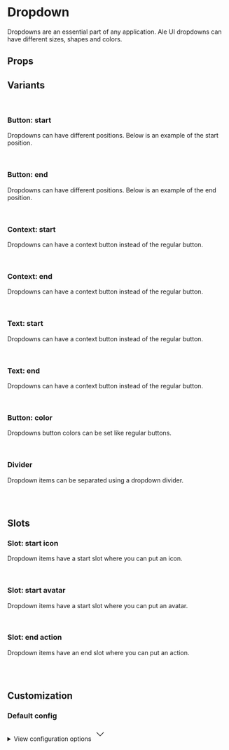 
<Meta of={DropdownStories} />

# Dropdown

Dropdowns are an essential part of any application. Ale UI dropdowns can have different sizes, shapes and colors.

<Primary />

## Props

<Controls />

## Variants

<br />

### Button: start

Dropdowns can have different positions. Below is an example of the start position.

<div className="flex items-end gap-2 bg-slate-100 dark:bg-slate-900 p-6 rounded-sm">
  <Story of={DropdownStories.Main} />
</div>

<br />

### Button: end

Dropdowns can have different positions. Below is an example of the end position.

<div className="flex items-end gap-2 bg-slate-100 dark:bg-slate-900 p-6 rounded-sm" style={{'flex-direction': 'row-reverse'}}>
  <Story of={DropdownStories.ButtonEnd} />
</div>

<br />

### Context: start

Dropdowns can have a context button instead of the regular button.

<div className="flex items-end gap-2 bg-slate-100 dark:bg-slate-900 p-6 rounded-sm">
  <Story of={DropdownStories.ContextStart} />
</div>

<br />

### Context: end

Dropdowns can have a context button instead of the regular button.

<div className="flex items-end gap-2 bg-slate-100 dark:bg-slate-900 p-6 rounded-sm" style={{'flex-direction': 'row-reverse'}}>
  <Story of={DropdownStories.ContextEnd} />
</div>

<br />

### Text: start

Dropdowns can have a context button instead of the regular button.

<div className="flex items-end gap-2 bg-slate-100 dark:bg-slate-900 p-6 rounded-sm">
  <Story of={DropdownStories.TextStart} />
</div>

<br />

### Text: end

Dropdowns can have a context button instead of the regular button.

<div className="flex items-end gap-2 bg-slate-100 dark:bg-slate-900 p-6 rounded-sm" style={{'flex-direction': 'row-reverse'}}>
  <Story of={DropdownStories.TextEnd} />
</div>

<br />

### Button: color

Dropdowns button colors can be set like regular buttons.

<div className="flex items-end gap-2 bg-slate-100 dark:bg-slate-900 p-6 rounded-sm">
  <Story of={DropdownStories.ButtonColor} />
</div>

<br />

### Divider

Dropdown items can be separated using a dropdown divider.

<div className="flex items-end gap-2 bg-slate-100 dark:bg-slate-900 p-6 rounded-sm">
  <Story of={DropdownStories.Divider} />
</div>

<br />
<br />

## Slots

### Slot: start icon

Dropdown items have a start slot where you can put an icon.

<div className="flex items-end gap-2 bg-slate-100 dark:bg-slate-900 p-6 rounded-sm">
  <Story of={DropdownStories.SlotIcon} />
</div>

<br />

### Slot: start avatar

Dropdown items have a start slot where you can put an avatar.

<div className="flex items-end gap-2 bg-slate-100 dark:bg-slate-900 p-6 rounded-sm">
  <Story of={DropdownStories.SlotAvatar} />
</div>

<br />

### Slot: end action

Dropdown items have an end slot where you can put an action.

<div className="flex items-end gap-2 bg-slate-100 dark:bg-slate-900 p-6 rounded-sm">
  <Story of={DropdownStories.SlotAction} />
</div>

<br />
<br />

## Customization

### Default config

<div className="relative">
  <details className="relative bg-slate-50 border border-slate-200 rounded-lg p-4 [&>summary>svg]:open:-rotate-180">
    <summary className="list-none cursor-pointer">
      <span className="font-sans text-slate-500">View configuration options</span>
      <svg
        className="w-5 h-5 text-slate-500 absolute top-5 end-4 transition-transform duration-300"
        xmlns="http://www.w3.org/2000/svg"
        width="32"
        height="32"
        viewBox="0 0 24 24"
      >
        <path
          fill="none"
          stroke="currentColor"
          strokeLinecap="round"
          strokeLinejoin="round"
          strokeWidth="2"
          d="m6 9l6 6l6-6"
        />
      </svg>
    </summary>

    <div className="!mt-4">
      <pre >
        {JSON.stringify(defaultConfig, null, 2)}
      </pre>
    </div>

  </details>
</div>